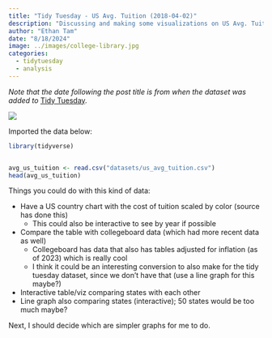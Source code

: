```yaml
---
title: "Tidy Tuesday - US Avg. Tuition (2018-04-02)"
description: "Discussing and making some visualizations on US Avg. Tuition"
author: "Ethan Tam"
date: "8/18/2024"
image: ../images/college-library.jpg
categories:
  - tidytuesday
  - analysis
---
```


*Note that the date following the post title is from when the dataset was added to* [Tidy Tuesday](https://github.com/rfordatascience/tidytuesday).

![](..\images\college-library.jpg)

Imported the data below:

```r
library(tidyverse)


avg_us_tuition <- read.csv("datasets/us_avg_tuition.csv")
head(avg_us_tuition)
```

Things you could do with this kind of data:

-   Have a US country chart with the cost of tuition scaled by color (source has done this)
    -   This could also be interactive to see by year if possible
-   Compare the table with collegeboard data (which had more recent data as well)
    -   Collegeboard has data that also has tables adjusted for inflation (as of 2023) which is really cool
    -   I think it could be an interesting conversion to also make for the tidy tuesday dataset, since we don't have that (use a line graph for this maybe?)
-   Interactive table/viz comparing states with each other
-   Line graph also comparing states (interactive); 50 states would be too much maybe?

Next, I should decide which are simpler graphs for me to do.
